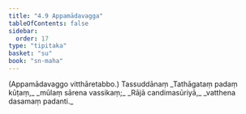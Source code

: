 ```yaml
---
title: "4.9 Appamādavagga"
tableOfContents: false
sidebar:
  order: 17
type: "tipitaka"
basket: "su"
book: "sn-maha"
---
```



<DynamicBreadcrumb />

<Paragraph number="1258" type="center" book="sn-maha">
(Appamādavaggo vitthāretabbo.)

</Paragraph>

<Paragraph number="1259" type="center" book="sn-maha">
Tassuddānaṃ


</Paragraph>

<Paragraph number="1260" type="verses" book="sn-maha">
_Tathāgataṃ padaṃ kūṭaṃ,_  
_mūlaṃ sārena vassikaṃ;_  
_Rājā candimasūriyā,_  
_vatthena dasamaṃ padanti._
</Paragraph>